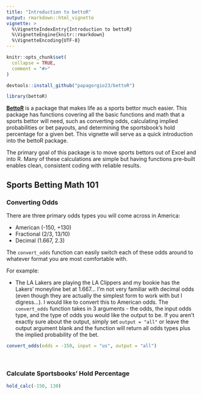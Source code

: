 ```yaml
---
title: "Introduction to bettoR"
output: rmarkdown::html_vignette
vignette: >
  %\VignetteIndexEntry{Introduction to bettoR}
  %\VignetteEngine{knitr::rmarkdown}
  %\VignetteEncoding{UTF-8}
---
```


```r
knitr::opts_chunk$set(
  collapse = TRUE,
  comment = "#>"
)

devtools::install_github("papagorgio23/bettoR")
```

```r
library(bettoR)
```

[**BettoR**](https://github.com/papagorgio23/bettoR) is a package that makes life as a sports bettor much easier. 
This package has functions covering all the basic functions and math that a sports bettor will need, such as converting odds, calculating implied probabilities or bet payouts, and determining the sportsbook's hold percentage for a given bet. 
This vignette will serve as a quick introduction into the bettoR package.

The primary goal of this package is to move sports bettors out of Excel and into R. 
Many of these calculations are simple but having functions pre-built enables clean, consistent coding with reliable results.


## Sports Betting Math 101




### Converting Odds

There are three primary odds types you will come across in America:  

* American (-150, +130)  
* Fractional (2/3, 13/10)  
* Decimal (1.667, 2.3)  

The `convert_odds` function can easily switch each of these odds around to whatever format you are most comfortable with.

For example:  

*  The LA Lakers are playing the LA Clippers and my bookie has the Lakers' moneyline bet at 1.667... I'm not very familiar with decimal odds (even though they are actually the simplest form to work with but I digress...). I would like to convert this to American odds. The `convert_odds` function takes in 3 arguments - the odds, the input odds type, and the type of odds you would like the output to be. If you aren't exactly sure about the output, simply set `output = "all"` or leave the output argument blank and the function will return all odds types plus the implied probability of the bet.  


```r
convert_odds(odds = -150, input = "us", output = "all")
```


<br>


### Calculate Sportsbooks' Hold Percentage


```r
hold_calc(-150, 130)
```

